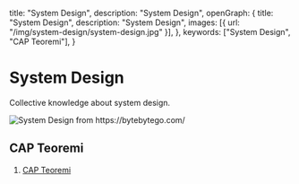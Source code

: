   title: "System Design",
  description: "System Design",
  openGraph: {
    title: "System Design",
    description: "System Design",
    images: [{ url: "/img/system-design/system-design.jpg" }],
  },
  keywords: ["System Design", "CAP Teoremi"],
}

# System Design

Collective knowledge about system design.

<Image src="/img/system-design/system-design.jpg" alt="System Design from https://bytebytego.com/" width={1000} height={1000} />

## CAP Teoremi

1. [CAP Teoremi](/2025/system-design/cap-teorem)
